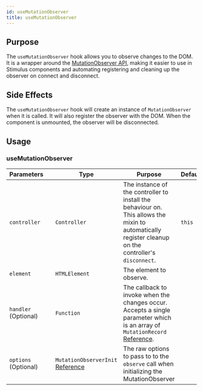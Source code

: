 ---
id: useMutationObserver
title: useMutationObserver
---

## Purpose

The `useMutationObserver` hook allows you to observe changes to the DOM.
It is a wrapper around the [MutationObserver API](https://developer.mozilla.org/en-US/docs/Web/API/MutationObserver),
making it easier to use in Stimulus components and automating registering and cleaning up the observer on connect and disconnect.

## Side Effects

The `useMutationObserver` hook will create an instance of `MutationObserver` when it is called. It will also register the observer with the DOM. When the component is unmounted, the observer will be disconnected.

## Usage


### useMutationObserver
| Parameters            |     | Type                                                                                                          | Purpose                                                                                                                                                                                       | Default |
|-----------------------|-----|---------------------------------------------------------------------------------------------------------------|-----------------------------------------------------------------------------------------------------------------------------------------------------------------------------------------------|---------|
| `controller`          |     | `Controller`                                                                                                  | The instance of the controller to install the behaviour on. This allows the mixin to automatically register cleanup on the controller's `disconnect`.                                         | `this`  |
| `element`             |     | `HTMLElement`                                                                                                 | The element to observe.                                                                                                                                                                       |         |
| `handler`  (Optional) |     | `Function`                                                                                                    | The callback to invoke when the changes occur. Accepts a single parameter which is an array of `MutationRecord` [Reference](https://developer.mozilla.org/en-US/docs/Web/API/MutationRecord). |         |
| `options` (Optional)  |     | `MutationObserverInit` [Reference](https://developer.mozilla.org/en-US/docs/Web/API/MutationObserver/observe) | The raw options to pass to to the `observe` call when initializing the MutationObserver                                                                                                       |         |

<!-- TODO: Add example -->
